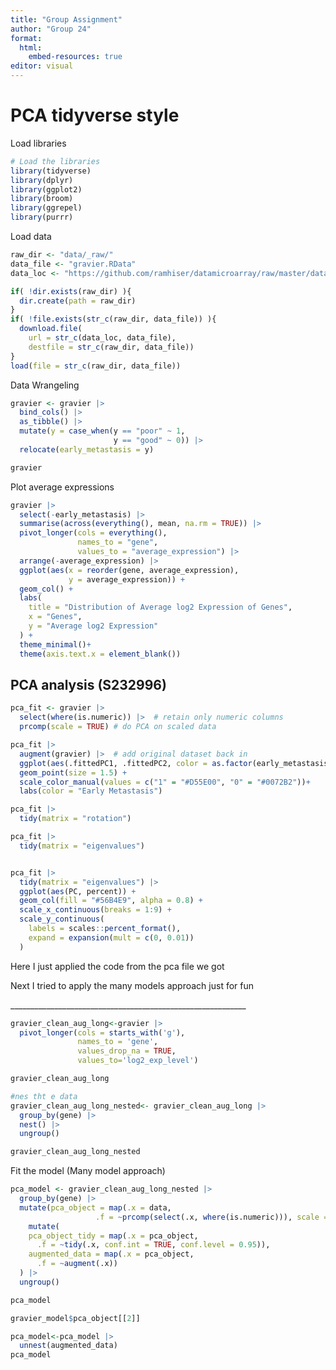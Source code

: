 ```yaml
---
title: "Group Assignment"
author: "Group 24"
format:
  html:
    embed-resources: true
editor: visual
---
```


# PCA tidyverse style

Load libraries

```r
# Load the libraries
library(tidyverse)
library(dplyr)
library(ggplot2)
library(broom)
library(ggrepel)
library(purrr)

```

Load data

```r
raw_dir <- "data/_raw/"
data_file <- "gravier.RData"
data_loc <- "https://github.com/ramhiser/datamicroarray/raw/master/data/"

if( !dir.exists(raw_dir) ){
  dir.create(path = raw_dir)
}
if( !file.exists(str_c(raw_dir, data_file)) ){
  download.file(
    url = str_c(data_loc, data_file),
    destfile = str_c(raw_dir, data_file))
}
load(file = str_c(raw_dir, data_file))
```

Data Wrangeling

```r
gravier <- gravier |>
  bind_cols() |>
  as_tibble() |> 
  mutate(y = case_when(y == "poor" ~ 1,
                       y == "good" ~ 0)) |> 
  relocate(early_metastasis = y)

```

```r
gravier

```

Plot average expressions

```r
gravier |>
  select(-early_metastasis) |>
  summarise(across(everything(), mean, na.rm = TRUE)) |>
  pivot_longer(cols = everything(),
               names_to = "gene",
               values_to = "average_expression") |> 
  arrange(-average_expression) |>
  ggplot(aes(x = reorder(gene, average_expression), 
             y = average_expression)) + 
  geom_col() +
  labs(
    title = "Distribution of Average log2 Expression of Genes",
    x = "Genes",
    y = "Average log2 Expression"
  ) +
  theme_minimal()+
  theme(axis.text.x = element_blank())
```

## PCA analysis (S232996)

```r
pca_fit <- gravier |> 
  select(where(is.numeric)) |>  # retain only numeric columns
  prcomp(scale = TRUE) # do PCA on scaled data
```

```r
pca_fit |> 
  augment(gravier) |>  # add original dataset back in
  ggplot(aes(.fittedPC1, .fittedPC2, color = as.factor(early_metastasis))) + 
  geom_point(size = 1.5) +
  scale_color_manual(values = c("1" = "#D55E00", "0" = "#0072B2"))+
  labs(color = "Early Metastasis")

```

```r
pca_fit |> 
  tidy(matrix = "rotation")
```

```r
pca_fit |> 
  tidy(matrix = "eigenvalues")

```

![]()

```r
pca_fit |> 
  tidy(matrix = "eigenvalues") |> 
  ggplot(aes(PC, percent)) +
  geom_col(fill = "#56B4E9", alpha = 0.8) +
  scale_x_continuous(breaks = 1:9) +
  scale_y_continuous(
    labels = scales::percent_format(),
    expand = expansion(mult = c(0, 0.01))
  ) 
```

Here I just applied the code from the pca file we got

Next I tried to apply the many models approach just for fun

\_\_\_\_\_\_\_\_\_\_\_\_\_\_\_\_\_\_\_\_\_\_\_\_\_\_\_\_\_\_\_\_\_\_\_\_\_\_\_\_\_\_\_\_\_\_\_\_\_\_\_\_\_\_\_\_\_\_\_

```r
gravier_clean_aug_long<-gravier |> 
  pivot_longer(cols = starts_with('g'),
               names_to = 'gene',
               values_drop_na = TRUE,
               values_to='log2_exp_level')

gravier_clean_aug_long
```

```r
#nes tht e data
gravier_clean_aug_long_nested<- gravier_clean_aug_long |> 
  group_by(gene) |> 
  nest() |> 
  ungroup()

gravier_clean_aug_long_nested
```

Fit the model (Many model approach)

```r
pca_model <- gravier_clean_aug_long_nested |> 
  group_by(gene) |> 
  mutate(pca_object = map(.x = data,
                   .f = ~prcomp(select(.x, where(is.numeric))), scale = TRUE)) |> 
    mutate(
    pca_object_tidy = map(.x = pca_object,
      .f = ~tidy(.x, conf.int = TRUE, conf.level = 0.95)),
    augmented_data = map(.x = pca_object,
      .f = ~augment(.x))
  ) |> 
  ungroup()

pca_model
```

```r
gravier_model$pca_object[[2]]
```

```r
pca_model<-pca_model |> 
  unnest(augmented_data)
pca_model
```